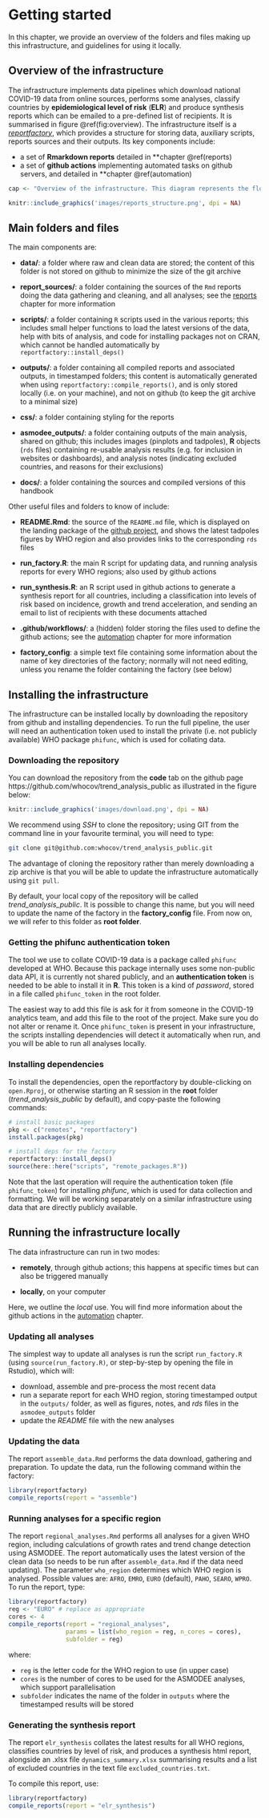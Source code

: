 # Getting started {#getting-started}

In this chapter, we provide an overview of the folders and files making up this
infrastructure, and guidelines for using it locally.


## Overview of the infrastructure

The infrastructure implements data pipelines which download national COVID-19
data from online sources, performs some analyses, classify countries by
**epidemiological level of risk** (**ELR**) and produce synthesis reports which
can be emailed to a pre-defined list of recipients. It is summarised in figure
\@ref(fig:overview). The infrastructure itself is a
[*reportfactory*](https://www.reconverse.org/reportfactory/), which provides a
structure for storing data, auxiliary scripts, reports sources and their
outputs. Its key components include:

* a set of **Rmarkdown reports** detailed in **chapter \@ref(reports)
* a set of **github actions** implementing automated tasks on github servers, and
  detailed in **chapter \@ref(automation)

```r

cap <- "Overview of the infrastructure. This diagram represents the flow of information processed by the data pipelines. Data are gathered from the net by the WHO-private package *phifunc*, and processed by a series of *Rmd* reports. Some of the information products generated, indicated by a star, are not stored on github in order to reduce the size of the repository. Upon compilation, all reports outputs are stored in an /outputs/ folder (not shown on the diagram). The automated email (last step) can only be sent by github actions, as it requires SMTP credentials only stored as github secrets."

```


```r
knitr::include_graphics('images/reports_structure.png', dpi = NA)
```


## Main folders and files

 The main components are:

* **data/**: a folder where raw and clean data are stored; the content of this
  folder is not stored on github to minimize the size of the git archive

* **report_sources/**: a folder containing the sources of the `Rmd` reports doing
  the data gathering and cleaning, and all analyses; see the [reports](#reports)
  chapter for more information

* **scripts/**: a folder containing `R` scripts used in the various reports; this
  includes small helper functions to load the latest versions of the data, help
  with bits of analysis, and code for installing packages not on CRAN, which
  cannot be handled automatically by `reportfactory::install_deps()`

* **outputs/**: a folder containing all compiled reports and associated outputs,
  in timestamped folders; this content is automatically generated when using
  `reportfactory::compile_reports()`, and is only stored locally (i.e. on your
  machine), and not on github (to keep the git archive to a minimal size)
  
* **css/**: a folder containing styling for the reports

* **asmodee_outputs/**: a folder containing outputs of the main analysis, shared on
  github; this includes images (pinplots and tadpoles), **R** objects (`rds`
  files) containing re-usable analysis results (e.g. for inclusion in websites
  or dashboards), and analysis notes (indicating excluded countries, and reasons
  for their exclusions)
  
* **docs/**: a folder containing the sources and compiled versions of this
  handbook

Other useful files and folders to know of include:

* **README.Rmd**: the source of the `README.md` file, which is displayed on the
  landing package of the [github project](https://github.com/whocov/trend_analysis_public), 
  and shows the latest tadpoles figures by WHO region and also provides links to
  the corresponding `rds` files

* **run_factory.R**: the main R script for updating data, and running analysis
  reports for every WHO regions; also used by github actions
  
* **run_synthesis.R**: an R script used in github actions to generate a synthesis
  report for all countries, including a classification into levels of risk based
  on incidence, growth and trend acceleration, and sending an email to list of
  recipients with these documents attached
  
* **.github/workflows/**: a (hidden) folder storing the files used to define the
  github actions; see the [automation](#automation) chapter for more information
  
* **factory_config**: a simple text file containing some information about the
  name of key directories of the factory; normally will not need editing, unless
  you rename the folder containing the factory (see below)



## Installing the infrastructure

The infrastructure can be installed locally by downloading the repository from
github and installing dependencies. To run the full pipeline, the user will need
an authentication token used to install the private (i.e. not publicly
available) WHO package `phifunc`, which is used for collating data.

### Downloading the repository

You can download the repository from the **code** tab on the github page
https://github.com/whocov/trend_analysis_public
as illustrated in the figure below:

```r
knitr::include_graphics('images/download.png', dpi = NA)
```

We recommend using *SSH* to clone the repository; using GIT from the command
line in your favourite terminal, you will need to type:

```bash
git clone git@github.com:whocov/trend_analysis_public.git
```

The advantage of cloning the repository rather than merely downloading a zip
archive is that you will be able to update the infrastructure automatically
using `git pull`.


By default, your local copy of the repository will be called
*trend_analysis_public*. It is possible to change this name, but you will need
to update the name of the factory in the **factory_config** file. From now on,
we will refer to this folder as **root folder**.



### Getting the phifunc authentication token

The tool we use to collate COVID-19 data is a package called `phifunc` developed
at WHO. Because this package internally uses some non-public data API, it is
currently not shared publicly, and an **authentication token** is needed to be
able to install it in **R**. This token is a kind of *password*, stored in a
file called `phifunc_token` in the root folder.

The easiest way to add this file is ask for it from someone in the COVID-19
analytics team, and add this file to the root of the project. Make sure you do
not alter or rename it. Once `phifunc_token` is present in your infrastructure,
the scripts installing dependencies will detect it automatically when run, and
you will be able to run all analyses locally.



### Installing dependencies

To install the dependencies, open the reportfactory by double-clicking on
`open.Rproj`, or otherwise starting an R session in the **root** folder
(*trend_analysis_public* by default), and copy-paste the following commands:

```r

# install basic packages
pkg <- c("remotes", "reportfactory")
install.packages(pkg)

# install deps for the factory
reportfactory::install_deps()
source(here::here("scripts", "remote_packages.R"))

```

Note that the last operation will require the authentication token (file
`phifunc_token`) for installing *phifunc*, which is used for data collection and
formatting. We will be working separately on a similar infrastructure using data
that are directly publicly available.



## Running the infrastructure locally

The data infrastructure can run in two modes:

* **remotely**, through github actions; this happens at specific times but can also
  be triggered manually
  
* **locally**, on your computer

Here, we outline the *local* use. You will find more information about the
github actions in the [automation](#automation) chapter. 


### Updating all analyses

The simplest way to update all analyses is run the script `run_factory.R` (using
`source(run_factory.R)`, or step-by-step by opening the file in Rstudio), which
will:

* download, assemble and pre-process the most recent data
* run a separate report for each WHO region, storing timestamped output in the
  `outputs/` folder, as well as figures, notes, and *rds* files in the
  `asmodee_outputs` folder
* update the *README* file with the new analyses



### Updating the data

The report `assemble_data.Rmd` performs the data download, gathering and
preparation. To update the data, run the following command within the factory:

```r

library(reportfactory)
compile_reports(report = "assemble")

```


### Running analyses for a specific region

The report `regional_analyses.Rmd` performs all analyses for a given WHO region,
including calculations of growth rates and trend change detection using
ASMODEE. The report automatically uses the latest version of the clean data (so
needs to be run after `assemble_data.Rmd` if the data need updating). The
parameter `who_region` determines which WHO region is analysed. Possible values
are: `AFRO`, `EMRO`, `EURO` (default), `PAHO`, `SEARO`, `WPRO`. To run the
report, type:


```r

library(reportfactory)
reg <- "EURO" # replace as appropriate
cores <- 4
compile_reports(report = "regional_analyses",
                params = list(who_region = reg, n_cores = cores),
                subfolder = reg)

```

where:

* `reg` is the letter code for the WHO region to use (in upper case)
* `cores` is the number of cores to be used for the ASMODEE analyses, which
  support parallelisation
* `subfolder` indicates the name of the folder in `outputs` where the
  timestamped results will be stored



### Generating the synthesis report

The report `elr_synthesis` collates the latest results for all WHO regions,
classifies countries by level of risk, and produces a synthesis html report,
alongside an .xlsx file `dynamics_summary.xlsx` summarising results and a list
of excluded countries in the text file `excluded_countries.txt`.

To compile this report, use:


```r

library(reportfactory)
compile_reports(report = "elr_synthesis")

```
